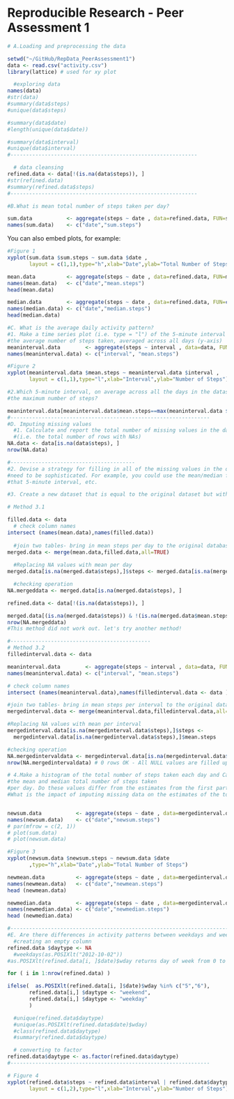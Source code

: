 Reproducible Research - Peer Assessment 1
========================================================

```r
# A.Loading and preprocessing the data

setwd("~/GitHub/RepData_PeerAssessment1")
data <- read.csv("activity.csv")
library(lattice) # used for xy plot

  #exploring data
names(data)
#str(data)
#summary(data$steps)
#unique(data$steps)

#summary(data$date)
#length(unique(data$date))

#summary(data$interval)
#unique(data$interval)
#------------------------------------------------------------

  # data cleansing 
refined.data <- data[!(is.na(data$steps)), ]
#str(refined.data)
#summary(refined.data$steps)
#------------------------------------------------------------

#B.What is mean total number of steps taken per day?

sum.data           <- aggregate(steps ~ date , data=refined.data, FUN=sum)
names(sum.data)    <- c("date","sum.steps")
```

You can also embed plots, for example:

```r
#Figure 1
xyplot(sum.data $sum.steps ~ sum.data $date , 
       layout = c(1,1),type="h",xlab="Date",ylab="Total Number of Steps") 
```

```r
mean.data          <- aggregate(steps ~ date , data=refined.data, FUN=mean)
names(mean.data)   <- c("date","mean.steps")
head(mean.data)

median.data        <- aggregate(steps ~ date , data=refined.data, FUN=c("median"))
names(median.data) <- c("date","median.steps")
head(median.data)
```

```r
#C. What is the average daily activity pattern?
#1. Make a time series plot (i.e. type = "l") of the 5-minute interval (x-axis) and 
#the average number of steps taken, averaged across all days (y-axis)
meaninterval.data        <- aggregate(steps ~ interval , data=data, FUN=mean)
names(meaninterval.data) <- c("interval", "mean.steps")
```

```r
#Figure 2
xyplot(meaninterval.data $mean.steps ~ meaninterval.data $interval , 
       layout = c(1,1),type="l",xlab="Interval",ylab="Number of Steps") 
```

```r
#2.Which 5-minute interval, on average across all the days in the dataset, contains 
#the maximum number of steps?

meaninterval.data[meaninterval.data$mean.steps==max(meaninterval.data $mean.steps),1]
#----------------------------------------------------------------
#D. Imputing missing values
  #1. Calculate and report the total number of missing values in the dataset 
  #(i.e. the total number of rows with NAs)
NA.data <- data[is.na(data$steps), ]
nrow(NA.data)

#----------------------------------------
#2. Devise a strategy for filling in all of the missing values in the dataset. The strategy does not
#need to be sophisticated. For example, you could use the mean/median for that day, or the mean for
#that 5-minute interval, etc.

#3. Create a new dataset that is equal to the original dataset but with the missing data filled in.

# Method 3.1

filled.data <- data 
  # check column names
intersect (names(mean.data),names(filled.data))
    
  #join two tables- bring in mean steps per day to the original database
merged.data <- merge(mean.data,filled.data,all=TRUE)
    
  #Replacing NA values with mean per day
merged.data[is.na(merged.data$steps),]$steps <- merged.data[is.na(merged.data$steps),]$mean.steps

  #checking operation
NA.mergeddata <- merged.data[is.na(merged.data$steps), ]

refined.data <- data[!(is.na(data$steps)), ]

merged.data[(is.na(merged.data$steps)) & !(is.na(merged.data$mean.steps)), ]
nrow(NA.mergeddata)
#This method did not work out. let's try another method!

#---------------------------------------------
# Method 3.2
filledinterval.data <- data 

meaninterval.data        <- aggregate(steps ~ interval , data=data, FUN=mean)
names(meaninterval.data) <- c("interval", "mean.steps")

# check column names
intersect (names(meaninterval.data),names(filledinterval.data <- data ))

#join two tables- bring in mean steps per interval to the original database
mergedinterval.data <- merge(meaninterval.data,filledinterval.data,all=TRUE)

#Replacing NA values with mean per interval
mergedinterval.data[is.na(mergedinterval.data$steps),]$steps <- 
  mergedinterval.data[is.na(mergedinterval.data$steps),]$mean.steps

#checking operation
NA.mergedintervaldata <- mergedinterval.data[is.na(mergedinterval.data$steps), ]
nrow(NA.mergedintervaldata) # 0 rows OK - All NULL values are filled up
```

```r
# 4.Make a histogram of the total number of steps taken each day and Calculate and report 
#the mean and median total number of steps taken
#per day. Do these values differ from the estimates from the first part of the assignment?
#What is the impact of imputing missing data on the estimates of the total daily number of steps?


newsum.data           <- aggregate(steps ~ date , data=mergedinterval.data, FUN=sum)
names(newsum.data)    <- c("date","newsum.steps")
# par(mfrow = c(2, 1))
# plot(sum.data)
# plot(newsum.data)

```

```r
#Figure 3
xyplot(newsum.data $newsum.steps ~ newsum.data $date 
       ,type="h",xlab="Date",ylab="Total Number of Steps") 
```

```r
newmean.data          <- aggregate(steps ~ date , data=mergedinterval.data, FUN=mean)
names(newmean.data)   <- c("date","newmean.steps")
head (newmean.data)

newmedian.data        <- aggregate(steps ~ date , data=mergedinterval.data, FUN=c("median"))
names(newmedian.data) <- c("date","newmedian.steps")
head (newmedian.data)

#----------------------------------------------------------------------------------------------
#E. Are there differences in activity patterns between weekdays and weekends?
  #creating an empty column
refined.data $daytype <- NA
  #weekdays(as.POSIXlt("2012-10-02"))
#as.POSIXlt(refined.data[i, ]$date)$wday returns day of week from 0 to 6

for ( i in 1:nrow(refined.data) )

ifelse(  as.POSIXlt(refined.data[i, ]$date)$wday %in% c("5","6"),
       refined.data[i,] $daytype <- "weekend", 
       refined.data[i,] $daytype <- "weekday"
       )

  #unique(refined.data$daytype)
  #unique(as.POSIXlt(refined.data$date)$wday)
  #class(refined.data$daytype)
  #summary(refined.data$daytype)

  # converting to factor
refined.data$daytype <- as.factor(refined.data$daytype)
#----------------------------------------------------------------
```


```r
# Figure 4
xyplot(refined.data$steps ~ refined.data$interval | refined.data$daytype, 
       layout = c(1,2),type="l",xlab="Interval",ylab="Number of Steps") 

```

